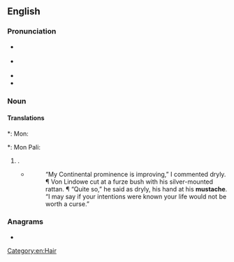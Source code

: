 ==English==

===Pronunciation===
* {{a|US|CA}} {{IPA|en|/ˈmʌstæʃ/}}
* {{a|RP|AU|NZ}} {{IPA|en|/məsˈtɑːʃ/}}
* {{audio|en|En-us-mustache.ogg|Audio (US)}}
* {{rhymes|en|æʃ}}

===Noun===
{{en-noun}}

====Translations====
{{trans-top|facial hair}}
*: Mon: {{t|mnw|သော်ပါင်}}
*: Mon Pali:{{t|mnw|ဒါဋ္ဌိကာ}}
{{trans-bottom}}



# {{lb|en|US}} {{alternative spelling of|en|moustache}}.
#* {{RQ:Frgsn Zlnstn|IV}}
#*: “My Continental prominence is improving,” I commented dryly. ¶ Von Lindowe cut at a furze bush with his silver-mounted rattan. ¶ “Quite so,” he said as dryly, his hand at his '''mustache'''. “I may say if your intentions were known your life would not be worth a curse.”

===Anagrams===
* {{anagrams|en|a=acehmstu|Cheatums}}

[[Category:en:Hair]]